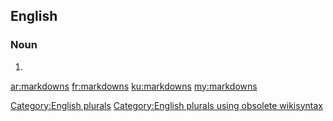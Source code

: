 ==English==

===Noun===
{{head|en}}

# {{plural of|markdown}}

[[Category:English plurals]][[Category:English plurals using obsolete wikisyntax]]

[[ar:markdowns]]
[[fr:markdowns]]
[[ku:markdowns]]
[[my:markdowns]]